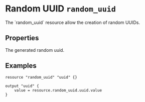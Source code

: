 
# Random UUID `random_uuid`

<Intro>
The `random_uuid` resource allow the creation of random UUIDs.
</Intro>

## Properties

<Properties>
  <Property name="value" type="string" value="" readonly> 
    The generated random uuid.
  </Property>
</Properties>

<MetaProperties/>

## Examples

```hcl
resource "random_uuid" "uuid" {}

output "uuid" {
    value = resource.random_uuid.uuid.value
}
```